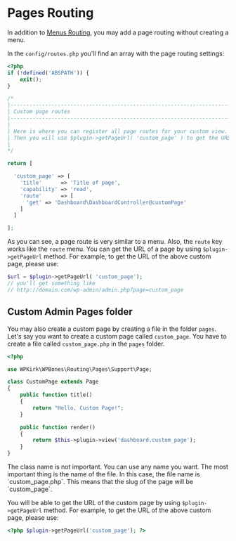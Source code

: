 
# Pages Routing

In addition to [Menus Routing](menus-routing), you may add a page routing without creating a menu. 

In the `config/routes.php` you'll find an array with the page routing settings:

```php copy filename="config/routes.php"
<?php
if (!defined('ABSPATH')) {
    exit();
}

/*
|--------------------------------------------------------------------------
| Custom page routes
|--------------------------------------------------------------------------
|
| Here is where you can register all page routes for your custom view.
| Then you will use $plugin->getPageUrl( 'custom_page' ) to get the URL.
|
*/

return [

  'custom_page' => [
    'title'      => 'Title of page',
    'capability' => 'read',
    'route'      => [
      'get' => 'Dashboard\DashboardController@customPage'
    ]
  ]

];
```

As you can see, a page route is very similar to a menu. Also, the `route` key works like the `route` menu. You can get the URL of a page by using `$plugin->getPageUrl` method. For example, to get the URL of the above custom page, please use:

```php copy
$url = $plugin->getPageUrl( 'custom_page');
// you'll get something like
// http://domain.com/wp-admin/admin.php?page=custom_page
```

## Custom Admin Pages folder

You may also create a custom page by creating a file in the folder `pages`.
Let's say you want to create a custom page called `custom_page`. You have to create a file called `custom_page.php` in the `pages` folder.

```php copy
<?php

use WPKirk\WPBones\Routing\Pages\Support\Page;

class CustomPage extends Page
{
    public function title()
    {
        return "Hello, Custom Page!";
    }

    public function render()
    {
        return $this->plugin->view('dashboard.custom_page');
    }
}
```

<Callout >
The class name is not important. You can use any name you want. The most important thing is the name of the file. In this case, the file name is `custom_page.php`. This means that the slug of the page will be `custom_page`.
</Callout>

You will be able to get the URL of the custom page by using `$plugin->getPageUrl` method. For example, to get the URL of the above custom page, please use:

```php copy
<?php $plugin->getPageUrl('custom_page'); ?>
```
